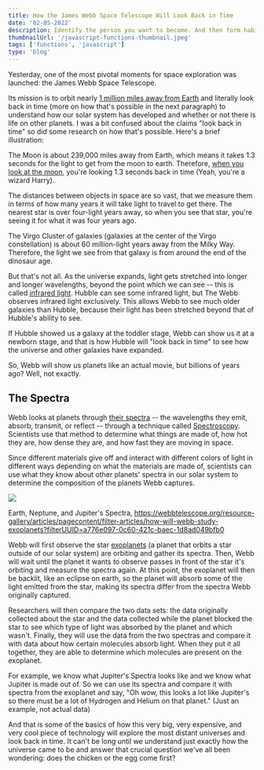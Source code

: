 ```yaml
---
title: How the James Webb Space Telescope Will Look Back in Time
date: '02-05-2022'
description: Identify the person you want to become. And then form habits doing what that person spends their time doing.
thumbnailUrl: '/javascript-functions-thumbnail.jpeg'
tags: ['functions', 'javascript']
type: 'blog'
---
```



Yesterday, one of the most pivotal moments for space exploration was launched: the James Webb Space Telescope.

Its mission is to orbit nearly [1 million miles away from Earth](https://webbtelescope.org/contents/media/images/4201-Image) and literally look back in time (more on how that's possible in the next paragraph) to understand how our solar system has developed and whether or not there is life on other planets. I was a bit confused about the claims "look back in time" so did some research on how that's possible. Here's a brief illustration:

The Moon is about 239,000 miles away from Earth, which means it takes 1.3 seconds for the light to get from the moon to earth. Therefore, [when you look at the moon](https://webbtelescope.org/resource-gallery/articles/pagecontent/filter-articles/how-does-webb-see-back-in-time?filterUUID=a776e097-0c60-421c-baec-1d8ad049bfb0), you're looking 1.3 seconds back in time (Yeah, you're a wizard Harry).

The distances between objects in space are so vast, that we measure them in terms of how many years it will take light to travel to get there. The nearest star is over four-light years away, so when you see that star, you're seeing it for what it was four years ago.

The Virgo Cluster of galaxies (galaxies at the center of the Virgo constellation) is about 60 million-light years away from the Milky Way. Therefore, the light we see from that galaxy is from around the end of the dinosaur age.

But that's not all. As the universe expands, light gets stretched into longer and longer wavelengths, beyond the point which we can see -- this is called [infrared light](https://webbtelescope.org/resource-gallery/articles/pagecontent/filter-articles/how-can-webb-study-the-early-universe?itemsPerPage=50&filterUUID=a776e097-0c60-421c-baec-1d8ad049bfb0). Hubble can see some infrared light, but The Webb observes infrared light exclusively. This allows Webb to see much older galaxies than Hubble, because their light has been stretched beyond that of Hubble's ability to see.

If Hubble showed us a galaxy at the toddler stage, Webb can show us it at a newborn stage, and that is how Hubble will "look back in time" to see how the universe and other galaxies have expanded.

So, Webb will show us planets like an actual movie, but billions of years ago? Well, not exactly.

The Spectra
-----------

Webb looks at planets through [their spectra](https://webbtelescope.org/resource-gallery/articles/pagecontent/filter-articles/how-will-webb-study-exoplanets?filterUUID=a776e097-0c60-421c-baec-1d8ad049bfb0) -- the wavelengths they emit, absorb, transmit, or reflect -- through a technique called [Spectroscopy](https://webbtelescope.org/resource-gallery/articles/pagecontent/filter-articles/spectroscopy-101--introduction?filterUUID=a776e097-0c60-421c-baec-1d8ad049bfb0). Scientists use that method to determine what things are made of, how hot they are, how dense they are, and how fast they are moving in space.

Since different materials give off and interact with different colors of light in different ways depending on what the materials are made of, scientists can use what they know about other planets' spectra in our solar system to determine the composition of the planets Webb captures.

![](http://daltonmabery.com/content/images/2021/12/Screen-Shot-2021-12-26-at-3.20.28-PM.png)

Earth, Neptune, and Jupiter's Spectra, <https://webbtelescope.org/resource-gallery/articles/pagecontent/filter-articles/how-will-webb-study-exoplanets?filterUUID=a776e097-0c60-421c-baec-1d8ad049bfb0>

Webb will first observe the star [exoplanets](https://webbtelescope.org/glossary.html#h3-CK-6dcd0136-ce7a-4e4b-802c-d9a49fbbb4d0) (a planet that orbits a star outside of our solar system) are orbiting and gather its spectra. Then, Webb will wait until the planet it wants to observe passes in front of the star it's orbiting and measure the spectra again. At this point, the exoplanet will then be backlit, like an eclipse on earth, so the planet will absorb some of the light emitted from the star, making its spectra differ from the spectra Webb originally captured.

Researchers will then compare the two data sets: the data originally collected about the star and the data collected while the planet blocked the star to see which type of light was absorbed by the planet and which wasn't. Finally, they will use the data from the two spectras and compare it with data about how certain molecules absorb light. When they put it all together, they are able to determine which molecules are present on the exoplanet.

For example, we know what Jupiter's Spectra looks like and we know what Jupiter is made out of. So we can use its spectra and compare it with spectra from the exoplanet and say, "Oh wow, this looks a lot like Jupiter's so there must be a lot of Hydrogen and Helium on that planet." (Just an example, not actual data)

And that is some of the basics of how this very big, very expensive, and very cool piece of technology will explore the most distant universes and look back in time. It can't be long until we understand just exactly how the universe came to be and answer that crucial question we've all been wondering: does the chicken or the egg come first?